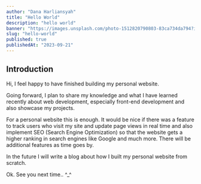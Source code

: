```yaml
---
author: "Dana Harliansyah"
title: "Hello World"
description: "hello world"
banner: "https://images.unsplash.com/photo-1512820790803-83ca734da794?ixlib=rb-4.0.3&ixid=M3wxMjA3fDB8MHxwaG90by1wYWdlfHx8fGVufDB8fHx8fA%3D%3D&auto=format&fit=crop&w=900"
slug: "hello-world"
published: true
publishedAt: "2023-09-21"
---
```


## Introduction

Hi, I feel happy to have finished building my personal website.

Going forward, I plan to share my knowledge and what I have learned recently about web development, especially front-end development and also showcase my projects.

For a personal website this is enough. It would be nice if there was a feature to track users who visit my site and update page views in real time and also implement SEO (Search Engine Optimization) so that the website gets a higher ranking in search engines like Google and much more. There will be additional features as time goes by.

In the future I will write a blog about how I built my personal website from scratch.

Ok. See you next time.. ^\_^
